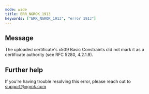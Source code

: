 ```yaml
---
mode: wide
title: ERR_NGROK_1913
keywords: ["ERR_NGROK_1913", "error 1913"]
---
```


## Message

The uploaded certificate's x509 Basic Constraints did not mark it as a certificate authority (see RFC 5280, 4.2.1.9).

## Further help

If you're having trouble resolving this error, please reach out to [support@ngrok.com](mailto:support@ngrok.com?subject=Help%20with%20ERR_NGROK_1913)
